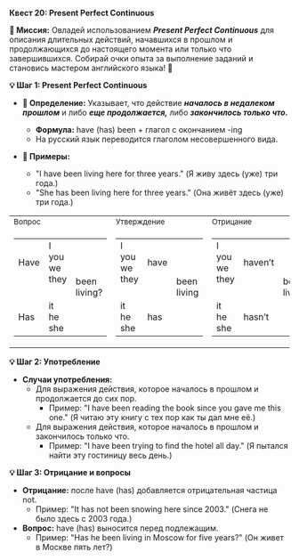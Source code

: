 
**Квест 20: Present Perfect Continuous**

**🎯 Миссия:**
Овладей использованием ***Present Perfect Continuous*** для описания длительных действий, начавшихся в прошлом и продолжающихся до настоящего момента или только что завершившихся. Собирай очки опыта за выполнение заданий и становись мастером английского языка! 🌟

**💡 Шаг 1: Present Perfect Continuous**
- **📜 Определение:** Указывает, что действие ***началось в недалеком прошлом*** и либо ***еще продолжается,*** либо ***закончилось только что.***
    - **Формула:** <Highlight>have (has) been</Highlight> + глагол с окончанием <Highlight>-ing</Highlight>
    - На русский язык переводится глаголом <Highlight>несовершенного вида.</Highlight>

- **📝 Примеры:**
    - "I have been living here for three years." (Я живу здесь (уже) три года.)
    - "She has been living here for three years." (Она живёт здесь (уже) три года.)

<table className="text-xs md:text-md main">
  <tbody>
  <tr>
    <td><small>Вопрос</small></td>
    <td><small>Утверждение</small></td>
    <td><small>Отрицание</small></td>
  </tr>
  <tr>
    <td>
      <table>
        <tbody>
        <tr>
          <td>Have</td>
          <td>
            <div>I</div>
            <div>you</div>
            <div>we</div>
            <div>they</div>
          </td>
          <td rowSpan="3">been living?</td>
        </tr>
        <tr>
          <td><small>&nbsp;</small></td>
        </tr>
        <tr>
          <td>Has</td>
          <td>
            <div>it</div>
            <div>he</div>
            <div>she</div>
          </td>
        </tr>
        </tbody>
      </table>
    </td>
    <td>
      <table>
        <tbody>
        <tr>
          <td>
            <div>I</div>
            <div>you</div>
            <div>we</div>
            <div>they</div>
          </td>
          <td>have</td>
          <td rowSpan="3">been living</td>
        </tr>
        <tr>
          <td><small>&nbsp;</small></td>
        </tr>
        <tr>
          <td>
            <div>it</div>
            <div>he</div>
            <div>she</div>
          </td>
          <td>has</td>
        </tr>
        </tbody>
      </table>
    </td>
    <td>
      <table>
        <tbody>
        <tr>
          <td>
            <div>I</div>
            <div>you</div>
            <div>we</div>
            <div>they</div>
          </td>
          <td>haven’t</td>
          <td rowSpan="3">been living</td>
        </tr>
        <tr>
          <td><small>&nbsp;</small></td>
        </tr>
        <tr>
          <td>
            <div>it</div>
            <div>he</div>
            <div>she</div>
          </td>
          <td>hasn’t</td>
        </tr>
        </tbody>
      </table>
    </td>
  </tr>
  </tbody>
</table>

**💡 Шаг 2: Употребление**
- **Случаи употребления:**
    - Для выражения действия, которое началось в прошлом и <Highlight>продолжается</Highlight> до сих пор.
        - Пример: "I have been reading the book since you gave me this one." (Я читаю эту книгу с тех пор как ты дал мне её.)
    - Для выражения действия, которое началось в прошлом и <Highlight>закончилось</Highlight> только что.
        - Пример: "I have been trying to find the hotel all day." (Я пытался найти эту гостиницу весь день.)

**💡 Шаг 3: Отрицание и вопросы**
- **Отрицание:** после <Highlight>have (has)</Highlight> добавляется отрицательная частица not.
    - Пример: "It has not been snowing here since 2003." (Снега не было здесь с 2003 года.)
- **Вопрос:** <Highlight>have (has)</Highlight> выносится перед подлежащим.
    - Пример: "Has he been living in Moscow for five years?" (Он живет в Москве пять лет?)
